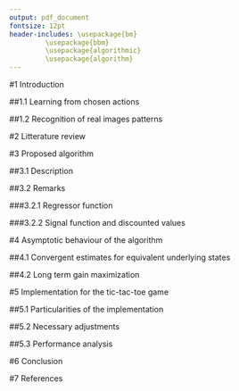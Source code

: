 ```yaml
---
output: pdf_document
fontsize: 12pt
header-includes: \usepackage{bm}
         \usepackage{bbm}
         \usepackage{algorithmic}
         \usepackage{algorithm}
---
```


#1 Introduction

##1.1 Learning from chosen actions

##1.2 Recognition of real images patterns

#2 Litterature review

#3 Proposed algorithm

##3.1 Description

##3.2 Remarks

###3.2.1 Regressor function

###3.2.2 Signal function and discounted values

#4 Asymptotic behaviour of the algorithm

##4.1 Convergent estimates for equivalent underlying states

##4.2 Long term gain maximization

#5 Implementation for the tic-tac-toe game 

##5.1 Particularities of the implementation

##5.2 Necessary adjustments

##5.3 Performance analysis

#6 Conclusion

#7 References

\newpage

\newcommand{\IND}[1][1]{\STATE\hspace{#1\algorithmicindent}}
\begin{algorithm*}
\caption{}
\begin{algorithmic}
\STATE$\text{Initialized variables:}$
\IND$X\text{: empty }m\text{-columns feature matrix}$
\IND$y\text{: empty target vector}$
\IND$w^*=w_0\text{: random weights for the regressor}$
\IND$\bm{\gamma} \in [0,1] \text{ discount rate}$
\IND$\Delta = 0 \text{: number of actions}$
\STATE$\text{Other variables:}$
\IND$f() \text{: regressor function}$
\IND$m \text{: number of features}$
\IND$p_t(x^*) \text{: stochastic process, function of the last existing chosen state}$
\IND$X'\text{: }m\text{-columns simulated states matrix}$
\IND$x_t(p_t) \in {\rm I\!R^m} \text{: current state vector}$
\IND$\Omega_t(x_t) \text{: set of possible actions}$
\IND$\epsilon \text{: randomness rate}$
\IND$s(x^*) \in {\rm I\!R} \text{: signal value potentially triggered by the modified state}$
\STATE$\textbf{WHILE } \text{the learning process is on:}$
\IND$\text{record }x_t$
\IND$X' := \text{: empty }m\text{-columns matrix}$
\IND$\textbf{FOR } x' \text{ in } \Omega_t(x_t)\text{:}$
\IND[2]$\text{append } x' \text{ to } X'$
\IND$\text{With probability } 1-\epsilon$
\IND[2]$x^*:=\arg\max_{x' \in X'} f(w^*,X')$
\IND$\text{With probability } \epsilon$
\IND[2]$x^*:=\text{random sample }x' \in X'$
\IND$\text{append } x^* \text{ to } X$
\IND$\textbf{IF } s(x^*) \text{ != } 0 \text{ :}$
\IND[2]$\textbf{FOR } \delta \text{ in } 1\text{:}\Delta \text{:}$
\IND[3]$value = d(\gamma, \Delta, \delta, s(x^*))$
\IND[3]$\text{append } value \text{ to } y$
\IND[2]$w^* := \arg\min_{w}(l(f(w,X),y))$
\IND[2]$\Delta := 0$
\IND$\textbf{ELSE} \text{:}$
\IND[2]$\Delta \text{ += } 1$
\end{algorithmic}
\end{algorithm*}